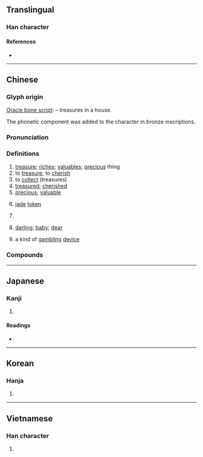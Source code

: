 {{character info/new}}
{{also|宝|寳}}
==Translingual==

===Han character===
{{Han char|rn=40|rad=宀|as=17|sn=20|four=30806|canj=JMUC|ids=⿱宀⿱珤貝}}

====References====
* {{Han ref|kx=0293.120|dkj=07376|dj=0579.320|hdz=20958.030|uh=5BF6|ud=23542|bh=C45F|bd=50271}}

----

==Chinese==
{{zh-forms|s=宝|alt=㻄,寚,寳,珤,靌,𠋾,𠍙,𡧖,𡩧,𡪓,𡫷,𤥖,𤥯,𤨷,𩇉}}

===Glyph origin===
{{Han etym}}
[[oracle bone script|Oracle bone script]]: {{Han compound|宀|王|貝|ls=ic|t1=house|t2=jade|t3=cowry}} – treasures in a house.

The phonetic component {{och-l|缶}} was added to the character in bronze inscriptions.

===Pronunciation===
{{zh-pron
|m=bǎo,er=y
|c=bou2
|h=pfs=pó
|md=bō̤
|mn=pó
|w=2pau
|mc=y
|oc=y
|cat=n,v,a
}}

===Definitions===
{{zh-hanzi}}

# [[treasure]]; [[riches]]; [[valuable]]s; [[precious]] thing
# to [[treasure]]; to [[cherish]]
# to [[collect]] (treasures)
# [[treasured]]; [[cherished]]
# [[precious]]; [[valuable]]
# {{lb|zh|historical}} [[jade]] [[token]]
# {{n-g|term of respect, for things related to the [[emperor]], to [[Buddhism]], to [[Taoism]], or to other people}}
# {{lb|zh|term of endearment}} [[darling]]; [[baby]]; [[dear]]
# {{lb|zh|gambling}} a kind of [[gambling]] [[device]]

===Compounds===
{{zh-der|寶寶|國寶|撚寶|寶劍|寶貴|寶貝|寶惜|展寶|珍寶|財寶|珠寶|寶寶裝|寶寶盤|寶貝疙瘩|寶刹|寶刀|寶刀不老|寶地|寶典|寶蓋兒|寶號|寶貨|寶局|寶眷|寶庫|寶藍|寶瓶座|寶山|寶石|寶書|寶塔|寶物|寶藏|寶中之寶|寶重|寶座|阿寶|元寶|金寶|寶山空回|寶愛|寶肆|寶匳|寶塔糖|寶轎|寶塔菜|寶舟|如獲珍寶|寶莊|傳家寶|多寶塔|寶位|寶刀未老|寶幢|寶曆|八寶飯|好來寶|寶玩|寶慶|三寶|寶鑑|希世之寶|子罕辭寶|佛天三寶|寶璐|八寶粥|寶祚|天寶之亂|寶釵|寶剎|七寶|寶軒燈|寶塔線|寶珠|寶坊|家中寶|寶鑰|寶筏|寶特瓶|寶蓋|寶馬|國寶級|品花寶鑑|心肝寶貝|寶方|寶帶|寶誌|八寶菜|寶函|寶魔|寶玉|寶鑷|多寶槅|寶籙|壓寶|尚方寶劍|寶裡寶氣|寶鈔|寶麗來|寶鴨|寶馬香車|寶章|寶雞|寶鈿|寶貨難售|寶蓋山|寶石婚|寶生佛|寶瓶|寶珠市餅|寶源局|寶泉局|寶氣|寶殿|寶月|寶扇|寶帶橋|寶婺|寶卷|寶鼎勛章|奇珍異寶|寶相莊嚴|寶應|寶字|好力寶|如獲至寶|寶塔詩|寶相|寶子|元寶楓|天寶|大雄寶殿|寶緘|寶成鐵路|大寶|八寶|寶蓮燈|兔寶寶|寶倌|冥寶|傳家之寶|寶釵樓|寶鼎|寶藍色|寶島|寶星|御寶|寶兒赤|寶珠茶|押寶|東北三寶|現世寶|毛寶放龜|萬寶囊|百寶箱|抱寶懷珍|珠光寶氣|活寶|瑰寶|瑋寶|梁皇寶懺|爨寶子碑|數來寶|無價寶|懷寶迷邦|無價之寶|百寶盒|獄貨非寶|穴寶蓋兒|異寶奇珍|稀世珍寶|法寶|狗寶|百寶嵌|白寶|登大寶|王寶釧|獻寶|活寶貝|物華天寶|牛黃狗寶|懷寶夜行|甜八寶|祕寶|文房四寶|招財進寶|枕中鴻寶|臨潼鬥寶|重寶|耍寶|老來寶|風月寶鑑|香車寶馬|被褐懷寶|蠶寶寶|紅寶石|賈寶玉|隨身寶|通寶|墨寶|開元通寶|通靈寶玉|綠寶石婚|魚籃寶卷|聚寶尊王|聚寶盆|靈霄寶殿|紅寶石婚|鎮家之寶|衣褐懷寶|糕元寶|耍活寶|薛寶釵|藍寶石|至寶|綠寶石}}

----

==Japanese==

===Kanji===
{{ja-kanji|grade=|rs=宀17|style=ky|shin=宝}}

# {{defn|lang=ja|sort=宀17}}

====Readings====
* {{ja-readings|kanyoon=[[ほ]] (ho)|goon=[[ほう]] (hō)|kanon=[[ほう]] (hō)|kun=[[たから]] (takara)}}

----

==Korean==

===Hanja===
{{ko-hanja|hangeul=보|rv=bo|mr=po}}

# {{defn|lang=ko|sort=宀17}}

----

==Vietnamese==

===Han character===
{{vi-hantu|[[bảo]], [[báu]], [[bửu]]|rs=宀17}}

# {{defn|lang=vi|sort=宀17}}